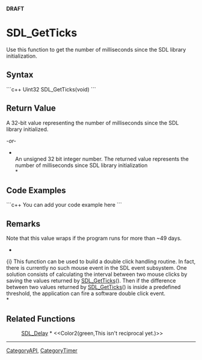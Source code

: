 <!-- pragma section-numbers off -->
<!-- pragma disable-camelcase -->
'''DRAFT'''

= SDL_GetTicks =
Use this function to get the number of milliseconds since the SDL library initialization.


== Syntax ==
```c++
Uint32 SDL_GetTicks(void)
```

== Return Value ==
A 32-bit value representing the number of milliseconds since the SDL library initialized. 

''-or-''

*<br/>An unsigned 32 bit integer number.  The returned value represents the number of milliseconds since SDL library initialization <br/>*

== Code Examples ==
```c++
You can add your code example here
```

== Remarks ==
Note that this value wraps if the program runs for more than ~49 days.

*<br/>
{i} This function can be used to build a double click handling routine. In fact, there is currently no such mouse event in the SDL event subsystem. One solution consists of calculating the interval between two mouse clicks by saving the values returned by [[SDL_GetTicks]](). Then if the difference between two values returned by [[SDL_GetTicks]]() is inside a predefined threshold, the application can fire a software double click event. <br/>*

== Related Functions ==
:[[SDL_Delay]] * <<Color2(green,This isn't reciprocal yet.)>>

----
[[CategoryAPI]], [[CategoryTimer]]
